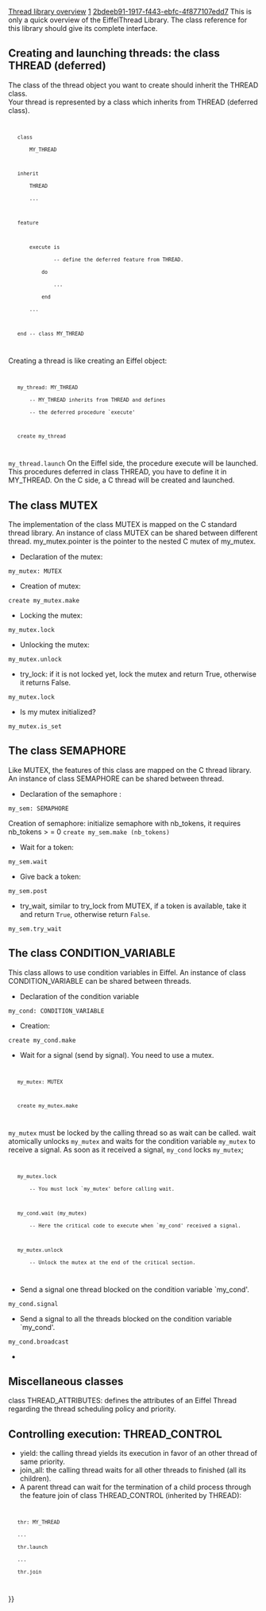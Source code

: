 [[Property:title|Thread library overview]]
[[Property:weight|1]]
[[Property:uuid|2bdeeb91-1917-f443-ebfc-4f877107edd7]]
This is only a quick overview of the EiffelThread Library. The class reference for this library should give its complete interface. 

==Creating and launching threads: the class THREAD (deferred)==

The class of the thread object you want to create should inherit the <eiffel>THREAD</eiffel> class. <br/>
Your thread is represented by a class which inherits from <eiffel>THREAD</eiffel> (deferred class). <br/>

<code>
	class
		MY_THREAD

	inherit
		THREAD
		...

	feature

		execute is
				-- define the deferred feature from THREAD.
			do
				...
			end
		...

	end -- class MY_THREAD
</code>
Creating a thread is like creating an Eiffel object:
<code>
	my_thread: MY_THREAD
		-- MY_THREAD inherits from THREAD and defines
		-- the deferred procedure `execute'

	create my_thread
</code>

{{note| '''Note''': You have created a thread object but have not started the thread itself yet. <br/>
To run the thread, use the feature <eiffel>launch</eiffel> from <eiffel>THREAD</eiffel>. }}
<code>	my_thread.launch</code>
On the Eiffel side, the procedure <eiffel>execute</eiffel> will be launched. This procedures deferred in class <eiffel>THREAD</eiffel>, you have to define it in <eiffel>MY_THREAD</eiffel>. 
On the C side, a C thread will be created and launched. 
{{warning| '''Caution''': you may call <eiffel>join_all</eiffel> and the end of the execution of the parent thread if you do not want it to die before its child, otherwise they may prematurely terminate. }}
==The class MUTEX==

The implementation of the class <eiffel>MUTEX</eiffel> is mapped on the C standard thread library. An instance of class <eiffel>MUTEX</eiffel> can be shared between different thread. 
<eiffel>my_mutex.pointer</eiffel> is the pointer to the nested C mutex of <eiffel>my_mutex</eiffel>. 
* Declaration of the mutex: 
<code>	my_mutex: MUTEX</code>

* Creation of mutex: 
<code>	create my_mutex.make</code>

* Locking the mutex: 
<code>	my_mutex.lock</code>

* Unlocking the mutex: 
<code>	my_mutex.unlock</code>

*  <eiffel>try_lock</eiffel>: if it is not locked yet, lock the mutex and return True, otherwise it returns False. 
<code>	my_mutex.lock</code>

* Is my mutex initialized? 
<code>	my_mutex.is_set</code>


{{note| '''Note''': on Windows: The <eiffel>MUTEX</eiffel> objects on Windows are recursive while they are not on Unix. A recursive mutex can be locked twice by the same thread. }}

{{warning| '''Caution''': be sure that a mutex is unlocked when it is disposed. }}

==The class SEMAPHORE==

Like <eiffel>MUTEX</eiffel>, the features of this class are mapped on the C thread library. An instance of class <eiffel>SEMAPHORE</eiffel> can be shared between thread. 
* Declaration of the semaphore : 
<code>	my_sem: SEMAPHORE</code>

Creation of semaphore: initialize semaphore with nb_tokens, it requires nb_tokens > = 0 
<code>	create my_sem.make (nb_tokens)</code>

* Wait for a token: 
<code>	my_sem.wait</code>

* Give back a token: 
<code>	my_sem.post</code>

*  <eiffel>try_wait</eiffel>, similar to try_lock from <eiffel>MUTEX</eiffel>, if a token is available, take it and return <code> True </code>, otherwise return <code> False </code>. 
<code>	my_sem.try_wait</code>


{{warning| '''Caution''': be sure that a semaphore does not wait for a token when it is disposed }}

==The class CONDITION_VARIABLE==

This class allows to use condition variables in Eiffel. An instance of class <eiffel>CONDITION_VARIABLE</eiffel> can be shared between threads. 
* Declaration of the condition variable 
<code>	my_cond: CONDITION_VARIABLE</code>

* Creation: 
<code>	create my_cond.make</code>

* Wait for a signal (send by <eiffel>signal</eiffel>). You need to use a mutex.
<code>
	my_mutex: MUTEX

	create my_mutex.make
</code>

<code> my_mutex </code> must be locked by the calling thread so as <eiffel>wait</eiffel> can be called. <eiffel>wait</eiffel> atomically unlocks <code> my_mutex </code> and waits for the condition variable <code> my_mutex </code> to receive a signal. As soon as it received a signal, <code> my_cond </code> locks <code> my_mutex </code>;
<code>
	my_mutex.lock
		-- You must lock `my_mutex' before calling wait.

	my_cond.wait (my_mutex)
		-- Here the critical code to execute when `my_cond' received a signal.

	my_mutex.unlock
		-- Unlock the mutex at the end of the critical section.
</code>


* Send a signal one thread blocked on the condition variable `my_cond'. 
<code>	my_cond.signal</code>

* Send a signal to all the threads blocked on the condition variable `my_cond'. 
<code>	my_cond.broadcast</code>

*  
{{warning| '''Caution''': be sure that a condition variable is unblocked when it is disposed. }}


==Miscellaneous classes==

class <eiffel>THREAD_ATTRIBUTES</eiffel>: defines the attributes of an Eiffel Thread regarding the thread scheduling policy and priority. 
==Controlling execution: THREAD_CONTROL==
*  <eiffel>yield</eiffel>: the calling thread yields its execution in favor of an other thread of same priority. 
*  <eiffel>join_all</eiffel>: the calling thread waits for all other threads to finished (all its children). 
* A parent thread can wait for the termination of a child process through the feature <eiffel>join</eiffel> of class <eiffel>THREAD_CONTROL</eiffel> (inherited by <eiffel>THREAD</eiffel>):
<code>
	thr: MY_THREAD
	...
	thr.launch
	...
	thr.join
</code>






}}







